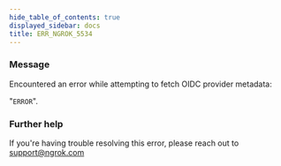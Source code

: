 ```yaml
---
hide_table_of_contents: true
displayed_sidebar: docs
title: ERR_NGROK_5534
---
```




### Message

Encountered an error while attempting to fetch OIDC provider metadata:

"`ERROR`".

<ErrorDetails error="err_ngrok_5534" />

### Further help

If you're having trouble resolving this error, please reach out to [support@ngrok.com](mailto:support@ngrok.com?subject=Help%20with%20ERR_NGROK_5534)
